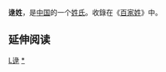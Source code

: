{{Unreferenced|time=2020-07-27T06:29:59+00:00}}
{{姓氏
|姓氏=逯
|繁體=逯
|簡體=逯
|繁體=逯
|簡體=逯
|拼音=Lv
|中国大陆=Lv
|台湾=
|香港=
|澳门=
|新加坡=
|马来西亚=
|越南=Lục
|韩国=
|反切=
|同音字=
|堂号=
|郡望=[[广平郡|广平郡]]
}}

'''逯姓'''，是[[中国|中国]]的一个[[姓氏|姓氏]]。收錄在《[[百家姓|百家姓]]》中。

== 延伸阅读 ==
{{Wikisource further reading}}
{{姓氏小作品}}
[[Category:罕見或停用漢姓|L逯]]
[[Category:逯姓|*]]